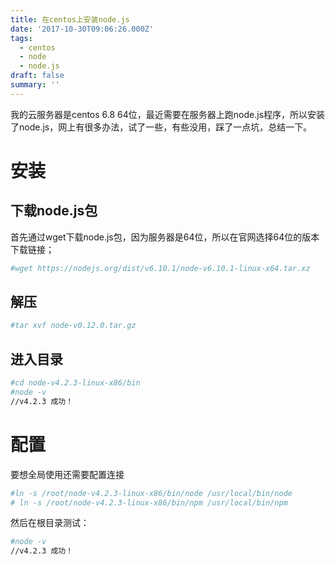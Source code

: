 ```yaml
---
title: 在centos上安装node.js
date: '2017-10-30T09:06:26.000Z'
tags:
  - centos
  - node
  - node.js
draft: false
summary: ''
---
```


我的云服务器是centos 6.8 64位，最近需要在服务器上跑node.js程序，所以安装了node.js，网上有很多办法，试了一些，有些没用，踩了一点坑，总结一下。


# 安装

## 下载node.js包

首先通过wget下载node.js包，因为服务器是64位，所以在官网选择64位的版本下载链接；

```bash
#wget https://nodejs.org/dist/v6.10.1/node-v6.10.1-linux-x64.tar.xz
```

## 解压

```bash
#tar xvf node-v0.12.0.tar.gz
```

## 进入目录

```bash
#cd node-v4.2.3-linux-x86/bin
#node -v
//v4.2.3 成功！
```

# 配置

要想全局使用还需要配置连接

```bash
#ln -s /root/node-v4.2.3-linux-x86/bin/node /usr/local/bin/node
# ln -s /root/node-v4.2.3-linux-x86/bin/npm /usr/local/bin/npm
```

然后在根目录测试：

```bash
#node -v
//v4.2.3 成功！
```
